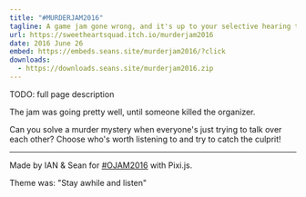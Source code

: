 ```yaml
---
title: "#MURDERJAM2016"
tagline: A game jam gone wrong, and it's up to your selective hearing to solve the mystery!
url: https://sweetheartsquad.itch.io/murderjam2016
date: 2016 June 26
embed: https://embeds.seans.site/murderjam2016/?click
downloads:
  - https://downloads.seans.site/murderjam2016.zip
---
```


TODO: full page description



The jam was going pretty well, until someone killed the organizer.

Can you solve a murder mystery when everyone's just trying to talk over each other? Choose who's worth listening to and try to catch the culprit!

---

Made by IAN & Sean for [#OJAM2016](http://www.ojam.ca/) with Pixi.js.<br/>

Theme was: "Stay awhile and listen"
